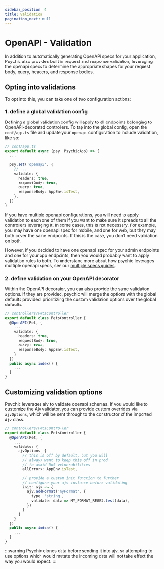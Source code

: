 ```yaml
---
sidebar_position: 4
title: validation
pagination_next: null
---
```


# OpenAPI - Validation

In addition to automatically generating OpenAPI specs for your application, Psychic also provides built in request and response validation, leveraging the openapi specs to determine the appropriate shapes for your request body, query, headers, and response bodies.

## Opting into validations
To opt into this, you can take one of two configuration actions:

### 1. define a global validation config

Defining a global validation config will apply to all endpoints belonging to OpenAPI-decorated controllers. To tap into the global config, open the `conf/app.ts` file and update your `openapi` configuration to include validation, like so:

```ts
// conf/app.ts
export default async (psy: PsychicApp) => {
  ...

  psy.set('openapi', {
    // ...
    validate: {
      headers: true,
      requestBody: true,
      query: true,
      responseBody: AppEnv.isTest,
    },
  })
}
```

If you have multiple openapi configurations, you will need to apply validation to each one of them if you want to make sure it spreads to all the controllers leveraging it. In some cases, this is not necessary. For example, you may have one openapi spec for mobile, and one for web, but they may both cover the same endpoints. If this is the case, you don't need validation on both.

However, if you decided to have one openapi spec for your admin endpoints and one for your app endpoints, then you would probably want to apply validation rules to both. To understand more about how psychic leverages multiple openapi specs, see our [multiple specs guides](/docs/openapi/multiple-specs).

### 2. define validation on your OpenAPI decorator

Within the OpenAPI decorator, you can also provide the same validation options. If they are provided, psychic will merge the options with the global defaults provided, prioritizing the custom validation options over the global defaults.

```ts
// controllers/PetsController
export default class PetsController {
  @OpenAPI(Pet, {
    ...
    validate: {
      headers: true,
      requestBody: true,
      query: true,
      responseBody: AppEnv.isTest,
    }
  })
  public async index() {
    ...
  }
}
```

## Customizing validation options

Psychic leverages [ajv](https://ajv.js.org) to validate openapi schemas. If you would like to customize the Ajv validator, you can provide custom overrides via `ajvOptions`, which will be sent through to the constructor of the imported `Ajv` class.

```ts
// controllers/PetsController
export default class PetsController {
  @OpenAPI(Pet, {
    ...
    validate: {
      ajvOptions: {
        // this is off by default, but you will
        // always want to keep this off in prod
        // to avoid DoS vulnerabilities
        allErrors: AppEnv.isTest,

        // provide a custom init function to further
        // configure your ajv instance before validating
        init: ajv => {
          ajv.addFormat('myFormat', {
            type: 'string',
            validate: data => MY_FORMAT_REGEX.test(data),
          })
        }
      }
    }
  })
  public async index() {
    ...
  }
}
```

:::warning
Psychic clones data before sending it into ajv, so attempting to use options which would mutate the incoming data will not take effect the way you would expect.
:::
